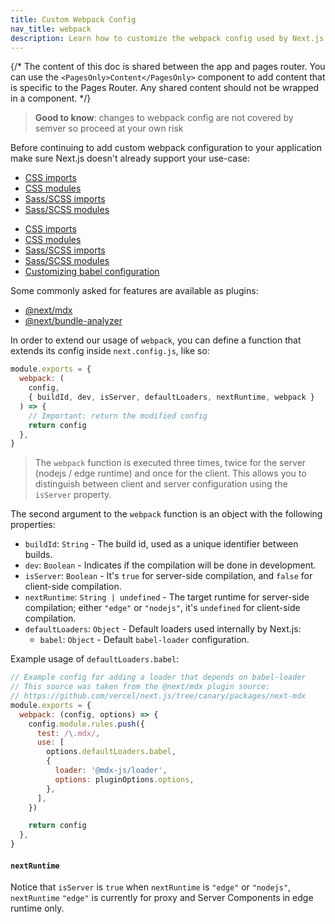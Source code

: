 ```yaml
---
title: Custom Webpack Config
nav_title: webpack
description: Learn how to customize the webpack config used by Next.js
---
```


{/* The content of this doc is shared between the app and pages router. You can use the `<PagesOnly>Content</PagesOnly>` component to add content that is specific to the Pages Router. Any shared content should not be wrapped in a component. */}

> **Good to know**: changes to webpack config are not covered by semver so proceed at your own risk

Before continuing to add custom webpack configuration to your application make sure Next.js doesn't already support your use-case:

<AppOnly>

- [CSS imports](/docs/app/getting-started/css)
- [CSS modules](/docs/app/getting-started/css#css-modules)
- [Sass/SCSS imports](/docs/app/guides/sass)
- [Sass/SCSS modules](/docs/app/guides/sass)

</AppOnly>

<PagesOnly>

- [CSS imports](/docs/app/getting-started/css)
- [CSS modules](/docs/app/getting-started/css)
- [Sass/SCSS imports](/docs/pages/guides/sass)
- [Sass/SCSS modules](/docs/pages/guides/sass)
- [Customizing babel configuration](/docs/pages/guides/babel)

</PagesOnly>

Some commonly asked for features are available as plugins:

- [@next/mdx](https://github.com/vercel/next.js/tree/canary/packages/next-mdx)
- [@next/bundle-analyzer](https://github.com/vercel/next.js/tree/canary/packages/next-bundle-analyzer)

In order to extend our usage of `webpack`, you can define a function that extends its config inside `next.config.js`, like so:

```js filename="next.config.js"
module.exports = {
  webpack: (
    config,
    { buildId, dev, isServer, defaultLoaders, nextRuntime, webpack }
  ) => {
    // Important: return the modified config
    return config
  },
}
```

> The `webpack` function is executed three times, twice for the server (nodejs / edge runtime) and once for the client. This allows you to distinguish between client and server configuration using the `isServer` property.

The second argument to the `webpack` function is an object with the following properties:

- `buildId`: `String` - The build id, used as a unique identifier between builds.
- `dev`: `Boolean` - Indicates if the compilation will be done in development.
- `isServer`: `Boolean` - It's `true` for server-side compilation, and `false` for client-side compilation.
- `nextRuntime`: `String | undefined` - The target runtime for server-side compilation; either `"edge"` or `"nodejs"`, it's `undefined` for client-side compilation.
- `defaultLoaders`: `Object` - Default loaders used internally by Next.js:
  - `babel`: `Object` - Default `babel-loader` configuration.

Example usage of `defaultLoaders.babel`:

```js
// Example config for adding a loader that depends on babel-loader
// This source was taken from the @next/mdx plugin source:
// https://github.com/vercel/next.js/tree/canary/packages/next-mdx
module.exports = {
  webpack: (config, options) => {
    config.module.rules.push({
      test: /\.mdx/,
      use: [
        options.defaultLoaders.babel,
        {
          loader: '@mdx-js/loader',
          options: pluginOptions.options,
        },
      ],
    })

    return config
  },
}
```

#### `nextRuntime`

Notice that `isServer` is `true` when `nextRuntime` is `"edge"` or `"nodejs"`, `nextRuntime` `"edge"` is currently for proxy and Server Components in edge runtime only.
